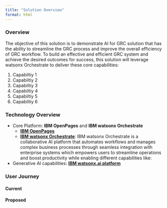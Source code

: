 ```yaml
---
title: "Solution Overview"
format: html
---
```

### Overview
The objective of this solution is to demonstrate AI for GRC solution that has the ability to streamline the GRC process and improve the overall efficiency of GRC workflow. To build an effective and efficient GRC system and achieve the desired outcomes for success, this solution will leverage watsonx Orchestrate to deliver these core capabilities:

1. Capabiltiy 1
1. Capabiltiy 2
1. Capabiltiy 3
1. Capabiltiy 4
1. Capabiltiy 5
1. Capabiltiy 6

### Technology Overview
- Core Platform: **IBM OpenPages** and **IBM watsonx Orchestrate** 
    - [**IBM OpenPages**](https://www.ibm.com/products/openpages)
    - [**IBM watsonx Orchestrate**](https://www.ibm.com/products/watsonx-orchestrate): IBM watsonx Orchestrate is a collaborative AI platform that automates workflows and manages complex business processes through seamless integration with enterprise systems which empowers users to streamline operations and boost productivity while enabling different capabilities like:
- Generative AI capabilities: [**IBM watsonx.ai platform**](https://www.ibm.com/products/watsonx-ai)

### User Journey
#### Current
#### Proposed